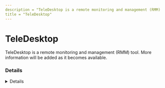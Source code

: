 ```yaml
---
description = "TeleDesktop is a remote monitoring and management (RMM) tool. More information will be added as it becomes available."
title = "TeleDesktop"
---
```




# TeleDesktop

TeleDesktop is a remote monitoring and management (RMM) tool. More information will be added as it becomes available.

### Details
<Details author={""}
         category={""}
         created={""}
         website={""}
         lastModified={"2/14/2024"}
         privileges={""}
         free={ "" }
         verification={""}
/>

#### Installation Paths
<Card code={ ["pstlaunch.exe", "ptdskclient.exe", "ptdskhost.exe"] }/>





### Forensic Artifacts




#### Network Artifacts
<EuiSpacer size="xl"/>
<NetworkArtifactsTable data={ [{"Description": "Known remote domains", "Domains": ["user_managed", "tele-desk.com"], "Ports": []}] }/>




### Detections
- Detects potential network activity of TeleDesktop RMM tool
  - [Sigma Rule](https://github.com/magicsword-io/LOLRMM/blob/main/detections/sigma/teledesktop_network_sigma.yml)
- Detects potential processes activity of TeleDesktop RMM tool
  - [Sigma Rule](https://github.com/magicsword-io/LOLRMM/blob/main/detections/sigma/teledesktop_processes_sigma.yml)

### References
- [http://potomacsoft.com/ - DOA as of 2024](http://potomacsoft.com/ - DOA as of 2024)

